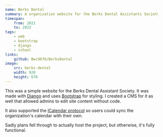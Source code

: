 ```yaml
---
name: Berks Dental
summary: A organization website for the Berks Dental Assistants Society
timespan:
    from: 2021
    to: 2022
tags:
    - web
    - bootstrap
    - django
    - school
links:
    github: Bwc9876/BerksDental
image:
    src: berks-dental
    width: 920
    height: 670
---
```



This was a simple website for the Berks Dental Assistant Society.
It was made with [Django](https://www.djangoproject.com/) and
uses [Bootstrap](https://getbootstrap.com/) for styling.
I created a CMS for it as well that allowed admins to edit site content without code.

It also supported the [ICalendar protocol](https://en.wikipedia.org/wiki/ICalendar)
so users could sync the organization's calendar with their own.

Sadly plans fell through to actually host the project, but otherwise,
it's fully functional.
